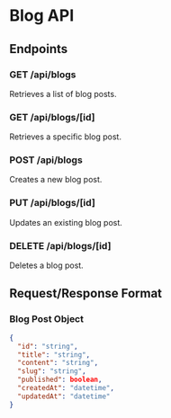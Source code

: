 # Blog API

## Endpoints

### GET /api/blogs
Retrieves a list of blog posts.

### GET /api/blogs/[id]
Retrieves a specific blog post.

### POST /api/blogs
Creates a new blog post.

### PUT /api/blogs/[id]
Updates an existing blog post.

### DELETE /api/blogs/[id]
Deletes a blog post.

## Request/Response Format

### Blog Post Object
```json
{
  "id": "string",
  "title": "string",
  "content": "string",
  "slug": "string",
  "published": boolean,
  "createdAt": "datetime",
  "updatedAt": "datetime"
}
``` 